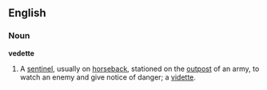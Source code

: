 ==English==
===Noun===
'''vedette'''

#A [[sentinel]], usually on [[horseback]], stationed on the [[outpost]] of an army, to watch an enemy and give notice of danger; a [[vidette]].